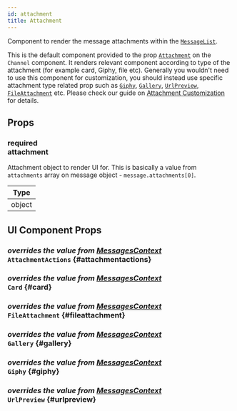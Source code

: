 ```yaml
---
id: attachment
title: Attachment
---
```



Component to render the message attachments within the [`MessageList`](../../message-list).

This is the default component provided to the prop [`Attachment`](../core-components/channel.mdx#attachment) on the `Channel` component.
It renders relevant component according to type of the attachment (for example card, Giphy, file etc). Generally you wouldn't need to use this component for customization,
you should instead use specific attachment type related prop such as [`Giphy`](../core-components/channel.mdx#giphy), [`Gallery`](../core-components/channel.mdx#gallery), [`UrlPreview`](../core-components/channel.mdx#urlpreview), [`FileAttachment`](../core-components/channel.mdx#fileattachment) etc.
Please check our guide on [Attachment Customization](../guides/attachment_customizations.mdx) for details.

## Props

### <div class="label description required">required</div> **attachment**

Attachment object to render UI for. This is basically a value from `attachments` array on message object - `message.attachments[0]`.

| Type   |
| ------ |
| object |

## UI Component Props

### <div class="label description">_overrides the value from [MessagesContext](../contexts/messages_context.mdx#attachmentactions)_</div> `AttachmentActions` {#attachmentactions}

<AttachmentActions />

### <div class="label description">_overrides the value from [MessagesContext](../contexts/messages_context.mdx#card)_</div> `Card` {#card}

<Card />

### <div class="label description">_overrides the value from [MessagesContext](../contexts/messages_context.mdx#fileattachment)_</div> `FileAttachment` {#fileattachment}

<FileAttachment />

### <div class="label description">_overrides the value from [MessagesContext](../contexts/messages_context.mdx#gallery)_</div> `Gallery` {#gallery}

<Gallery />

### <div class="label description">_overrides the value from [MessagesContext](../contexts/messages_context.mdx#giphy)_</div> `Giphy` {#giphy}

<Giphy />

### <div class="label description">_overrides the value from [MessagesContext](../contexts/messages_context.mdx#urlpreview)_</div> `UrlPreview` {#urlpreview}

<UrlPreview />
